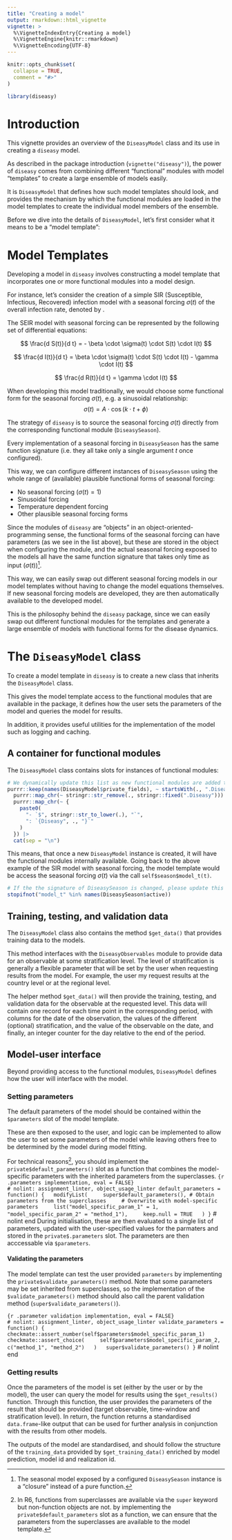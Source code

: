 ```yaml
---
title: "Creating a model"
output: rmarkdown::html_vignette
vignette: >
  %\VignetteIndexEntry{Creating a model}
  %\VignetteEngine{knitr::rmarkdown}
  %\VignetteEncoding{UTF-8}
---
```


```r
knitr::opts_chunk$set(
  collapse = TRUE,
  comment = "#>"
)
```

```r
library(diseasy)
```

# Introduction
This vignette provides an overview of the `DiseasyModel` class and its use in creating a `diseasy` model.

As described in the package introduction (`vignette("diseasy")`), the power of `diseasy` comes from combining different
"functional" modules with model "templates" to create a large ensemble of models easily.

It is `DiseasyModel` that defines how such model templates should look, and provides the mechanism by which the
functional modules are loaded in the model templates to create the individual model members of the ensemble.

Before we dive into the details of `DiseasyModel`, let's first consider what it means to be a "model template":

# Model Templates
Developing a model in `diseasy` involves constructing a model template that incorporates one or more functional modules
into a model design.

For instance, let's consider the creation of a simple SIR (Susceptible, Infectious, Recovered) infection
model with a seasonal forcing $\sigma(t)$ of the overall infection rate, denoted by \beta.

The SEIR model with seasonal forcing can be represented by the following set of differential equations:

$$
\frac{d S(t)}{d t} = - \beta \cdot \sigma(t) \cdot S(t) \cdot I(t)
$$

$$
\frac{d I(t)}{d t} = \beta \cdot \sigma(t) \cdot S(t) \cdot I(t) - \gamma \cdot I(t)
$$

$$
\frac{d R(t)}{d t} = \gamma \cdot I(t)
$$

When developing this model traditionally, we would choose some functional form for the seasonal forcing $\sigma(t)$,
e.g. a sinusoidal relationship:
$$
\sigma(t) = A \cdot \cos(k \cdot t + \phi)
$$

The strategy of `diseasy` is to source the seasonal forcing $\sigma(t)$ directly from the corresponding functional module
(`DiseasySeason`).

Every implementation of a seasonal forcing in `DiseasySeason` has the same function signature
(i.e. they all take only a single argument $t$ once configured).

This way, we can configure different instances of `DiseasySeason` using the whole range of (available) plausible
functional forms of seasonal forcing:

* No seasonal forcing ($\sigma(t) = 1$)
* Sinusoidal forcing
* Temperature dependent forcing
* Other plausible seasonal forcing forms

Since the modules of `diseasy` are "objects" in an object-oriented-programming sense, the functional forms of the
seasonal forcing can have parameters (as we see in the list above), but these are stored in the object when configuring
the module, and the actual seasonal forcing exposed to the models all have the same function signature that takes
only time as input ($\sigma(t)$)[^1].

This way, we can easily swap out different seasonal forcing models in our model templates without having to change the
model equations themselves. If new seasonal forcing models are developed, they are then automatically available to the
developed model.

This is the philosophy behind the `diseasy` package, since we can easily swap out different functional modules for the
templates and generate a large ensemble of models with functional forms for the disease dynamics.

# The `DiseasyModel` class

To create a model template in `diseasy` is to create a new class that inherits the `DiseasyModel` class.

This gives the model template access to the functional modules that are available in the package, it defines
how the user sets the parameters of the model and queries the model for results.

In addition, it provides useful utilities for the implementation of the model such as logging and caching.

## A container for functional modules
The `DiseasyModel` class contains slots for instances of functional modules:

```r
# We dynamically update this list as new functional modules are added to DiseasyModel
purrr::keep(names(DiseasyModel$private_fields), ~ startsWith(., ".Diseasy")) |>
  purrr::map_chr(~ stringr::str_remove(., stringr::fixed(".Diseasy"))) |>
  purrr::map_chr(~ {
    paste0(
      "- `$", stringr::str_to_lower(.), "`",
      ": `{Diseasy", ., "}`"
    )
  }) |>
  cat(sep = "\n")
```

This means, that once a new `DiseasyModel` instance is created, it will have the functional modules internally
available. Going back to the above example of the SIR model with seasonal forcing, the model template would be
access the seasonal forcing $\sigma(t)$ via the call `self$season$model_t(t)`.
```r
# If the the signature of DiseasySeason is changed, please update this vignette
stopifnot("model_t" %in% names(DiseasySeason$active))
```

## Training, testing, and validation data
The `DiseasyModel` class also contains the method `$get_data()` that provides training data to the models.

This method interfaces with the `DiseasyObservables` module to provide data for an observable at some stratification
level. The level of stratification is generally a flexible parameter that will be set by the user when requesting
results from the model. For example, the user my request results at the country level or at the regional level.

The helper method `$get_data()` will then provide the training, testing, and validation data for the observable at the
requested level. This data will contain one record for each time point in the corresponding period, with columns for the
date of the observation, the values of the different (optional) stratification, and the value of the observable on the
date, and finally, an integer counter for the day relative to the end of the period.

## Model-user interface
Beyond providing access to the functional modules, `DiseasyModel` defines how the user will interface with the model.

### Setting parameters
The default parameters of the model should be contained within the `$parameters` slot of the model template.

These are then exposed to the user, and logic can be implemented to allow the user to set some parameters of the model
while leaving others free to be determined by the model during model fitting.

For technical reasons[^2], you should implement the `private$default_parameters()` slot as a function that combines the
model-specific parameters with the inherited parameters from the superclasses.
```{r .parameters implementation, eval = FALSE}                                                                         # nolint: assignment_linter, object_usage_linter
default_parameters = function() {
  modifyList(
    super$default_parameters(), # Obtain parameters from the superclasses
    # Overwrite with model-specific parameters
    list("model_specific_param_1" = 1, "model_specific_param_2" = "method_1"),
    keep.null = TRUE
  )
}
```                                                                                                                     # nolint end
During initialisation, these are then evaluated to a single list of parameters, updated with the user-specified values
for the parmaters and stored in the `private$.parameters` slot. The parameters are then acccessable via `$parameters`.

#### Validating the parameters
The model template can test the user provided `parameters` by implementing the `private$validate_parameters()` method.
Note that some parameters may be set inherited from superclasses, so the implementation of the `$validate_parameters()`
method should also call the parent validation method (`super$validate_parameters()`).

```{r .parameter validation implementation, eval = FALSE}                                                               # nolint: assignment_linter, object_usage_linter
validate_parameters = function() {
  checkmate::assert_number(self$parameters$model_specific_param_1)
  checkmate::assert_choice(
    self$parameters$model_specific_param_2,
    c("method_1", "method_2")
  )
  super$validate_parameters()
}
```                                                                                                                     # nolint end

### Getting results
Once the parameters of the model is set (either by the user or by the model), the user can query the model for results
using the `$get_results()` function. Through this function, the user provides the parameters of the result that should
be provided (target observable, time-window and stratification level). In return, the function returns a standardised
`data.frame`-like output that can be used for further analysis in conjunction with the results from other models.

The outputs of the model are standardised, and should follow the structure of the `training_data` provided by
`$get_training_data()` enriched by model prediction, model id and realization id.

[^1]: The seasonal model exposed by a configured `DiseasySeason` instance is a "closure" instead of a pure function.
[^2]: In R6, functions from superclasses are available via the `super` keyword but non-function objects are not.
by implementing the `private$default_parameters` slot as a function, we can ensure that the parameters from the
superclasses are available to the model template.
